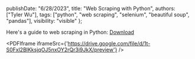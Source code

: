   publishDate: "6/28/2023",
  title: "Web Scraping with Python",
  authors: ["Tyler Wu"],
  tags: ["python", "web scraping", "selenium", "beautiful soup", "pandas"],
  visibility: "visible"
};

Here's a guide to web scraping in Python:
<a href="https://drive.google.com/file/d/1t-S0Fxl2BlKksjqOJ5nxOY2rQr3i9JkX/view?usp=sharing" target="_blank">Download</a>

<PDFIframe iframeSrc={'https://drive.google.com/file/d/1t-S0Fxl2BlKksjqOJ5nxOY2rQr3i9JkX/preview'} />